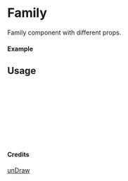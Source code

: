 
<Meta of={Family} title="unDraw/Family" />

# Family

Family component with different props.

#### Example

<Canvas of={Family.Primary} />

## Usage

```ts
import { Family } from "yadl-ui";

const Example = () => {
  return (
      <Family />
  );
};

export default Example;
```

#### Credits
[unDraw](https://undraw.co/illustrations)
